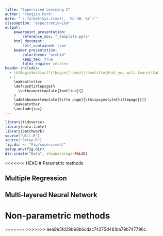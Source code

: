 ```yaml
---
title: "Supervised Learning I"
author: "Yongjin Park"
date: "`r format(Sys.time(), '%d %B, %Y')`"
classoption: "aspectratio=169"
output:
    powerpoint_presentation:
        reference_doc: "_template.pptx"
    html_document:
        self_contained: true
    beamer_presentation:
        colortheme: "orchid"
        keep_tex: true
        latex_engine: xelatex
header-includes:
  - \AtBeginSection[]{\begin{frame}\frametitle{What you will learn}\tableofcontents[currentsection]\end{frame}}
  - | 
    \makeatletter
    \def\ps@titlepage{%
      \setbeamertemplate{footline}{}
    }
    \addtobeamertemplate{title page}{\thispagestyle{titlepage}}{}
    \makeatother
    \include{toc}
---
```


```r
library(tidyverse)
library(data.table)
library(patchwork)
source("Util.R")
source("Setup.R")
fig.dir <- "Fig/supervised/"
setup.env(fig.dir)
dir.create("Data", showWarnings=FALSE)
```

<<<<<<< HEAD
# Parametric methods

## Multiple Regression

## Multi-layered Neural Network

# Non-parametric methods

=======
>>>>>>> aea9e5fd29b98b6cdac74275d481ba79b747796c
